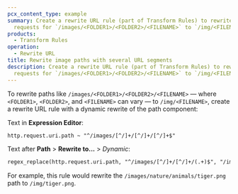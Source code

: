 ```yaml
---
pcx_content_type: example
summary: Create a rewrite URL rule (part of Transform Rules) to rewrite any
  requests for `/images/<FOLDER1>/<FOLDER2>/<FILENAME>` to `/img/<FILENAME>`.
products:
  - Transform Rules
operation:
  - Rewrite URL
title: Rewrite image paths with several URL segments
description: Create a rewrite URL rule (part of Transform Rules) to rewrite any
  requests for `/images/<FOLDER1>/<FOLDER2>/<FILENAME>` to `/img/<FILENAME>`.
---
```



To rewrite paths like `/images/<FOLDER1>/<FOLDER2>/<FILENAME>` — where `<FOLDER1>`, `<FOLDER2>`, and `<FILENAME>` can vary — to `/img/<FILENAME>`, create a rewrite URL rule with a dynamic rewrite of the path component:

<Example>

Text in **Expression Editor**:

```txt
http.request.uri.path ~ "^/images/[^/]+/[^/]+/[^/]+$"
```

Text after **Path** > **Rewrite to...** > _Dynamic_:

```txt
regex_replace(http.request.uri.path, "^/images/[^/]+/[^/]+/(.+)$", "/img/${1}")
```

</Example>

For example, this rule would rewrite the `/images/nature/animals/tiger.png` path to `/img/tiger.png`.
